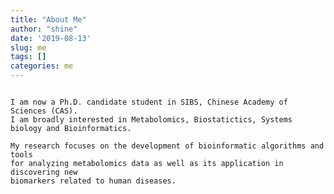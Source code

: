 ```yaml
---
title: "About Me"
author: "shine"
date: '2019-08-13'
slug: me
tags: []
categories: me
---
```

```

I am now a Ph.D. candidate student in SIBS, Chinese Academy of Sciences (CAS). 
I am broadly interested in Metabolomics, Biostatictics, Systems biology and Bioinformatics.

My research focuses on the development of bioinformatic algorithms and tools 
for analyzing metabolomics data as well as its application in discovering new 
biomarkers related to human diseases. 


```


